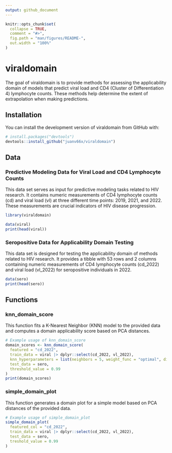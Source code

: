 ```yaml
---
output: github_document
---
```


<!-- README.md is generated from README.Rmd. Please edit that file -->

```r
knitr::opts_chunk$set(
  collapse = TRUE,
  comment = "#>",
  fig.path = "man/figures/README-",
  out.width = "100%"
)
```

# viraldomain

<!-- badges: start -->
<!-- badges: end -->

The goal of viraldomain is to provide methods for assessing the applicability domain of models that predict viral load and CD4 (Cluster of Differentiation 4) lymphocyte counts. These methods help determine the extent of extrapolation when making predictions.

## Installation

You can install the development version of viraldomain from GitHub with:

```r
# install.packages("devtools")
devtools::install_github("juanv66x/viraldomain")
```

## Data

### Predictive Modeling Data for Viral Load and CD4 Lymphocyte Counts

This data set serves as input for predictive modeling tasks related to HIV research. It contains numeric measurements of CD4 lymphocyte counts (cd) and viral load (vl) at three different time points: 2019, 2021, and 2022. These measurements are crucial indicators of HIV disease progression.

```r
library(viraldomain)

data(viral)
print(head(viral))
```

### Seropositive Data for Applicability Domain Testing

This data set is designed for testing the applicability domain of methods related to HIV research. It provides a tibble with 53 rows and 2 columns containing numeric measurements of CD4 lymphocyte counts (cd_2022) and viral load (vl_2022) for seropositive individuals in 2022.

```r
data(sero)
print(head(sero))
```

## Functions

### knn_domain_score

This function fits a K-Nearest Neighbor (KNN) model to the provided data and computes a domain applicability score based on PCA distances.

```r
# Example usage of knn_domain_score
domain_scores <- knn_domain_score(
  featured = "cd_2022",
  train_data = viral |> dplyr::select(cd_2022, vl_2022),
  knn_hyperparameters = list(neighbors = 5, weight_func = "optimal", dist_power = 0.33),
  test_data = sero,
  threshold_value = 0.99
)
print(domain_scores)
```

### simple_domain_plot

This function generates a domain plot for a simple model based on PCA distances of the provided data.

```r
# Example usage of simple_domain_plot
simple_domain_plot(
  featured_col = "cd_2022",
  train_data = viral |> dplyr::select(cd_2022, vl_2022),
  test_data = sero,
  treshold_value = 0.99
)
```

